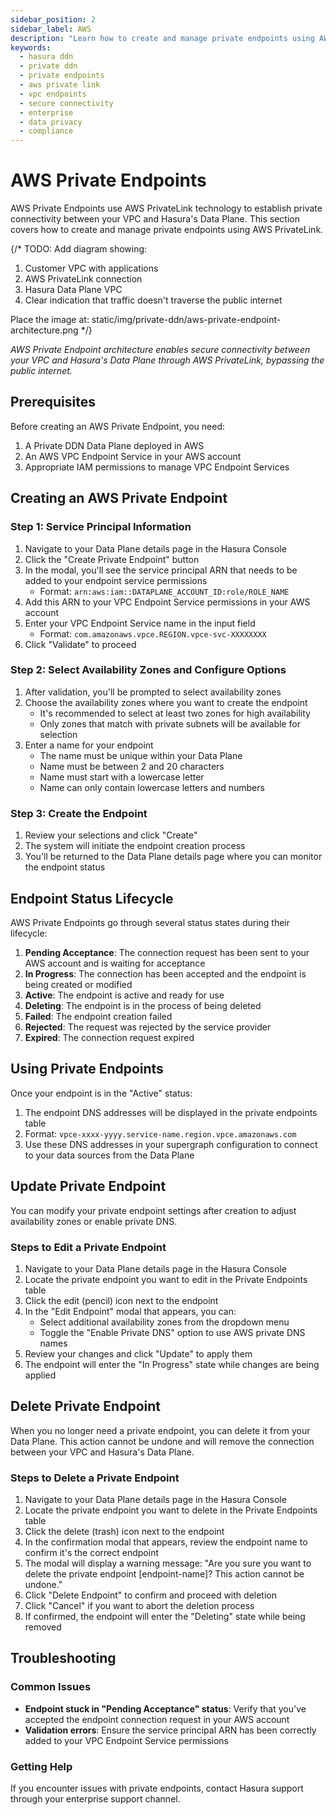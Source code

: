```yaml
---
sidebar_position: 2
sidebar_label: AWS
description: "Learn how to create and manage private endpoints using AWS PrivateLink"
keywords:
  - hasura ddn
  - private ddn
  - private endpoints
  - aws private link
  - vpc endpoints
  - secure connectivity
  - enterprise
  - data privacy
  - compliance
---
```



# AWS Private Endpoints

AWS Private Endpoints use AWS PrivateLink technology to establish private connectivity between your VPC and Hasura's Data Plane. This section covers how to create and manage private endpoints using AWS PrivateLink.

{/*
TODO: Add diagram showing:
1. Customer VPC with applications
2. AWS PrivateLink connection
3. Hasura Data Plane VPC
4. Clear indication that traffic doesn't traverse the public internet

Place the image at: static/img/private-ddn/aws-private-endpoint-architecture.png
*/}

*AWS Private Endpoint architecture enables secure connectivity between your VPC and Hasura's Data Plane through AWS PrivateLink, bypassing the public internet.*

## Prerequisites

Before creating an AWS Private Endpoint, you need:

1. A Private DDN Data Plane deployed in AWS
2. An AWS VPC Endpoint Service in your AWS account
3. Appropriate IAM permissions to manage VPC Endpoint Services

## Creating an AWS Private Endpoint

### Step 1: Service Principal Information

1. Navigate to your Data Plane details page in the Hasura Console
2. Click the "Create Private Endpoint" button
3. In the modal, you'll see the service principal ARN that needs to be added to your endpoint service permissions
   - Format: `arn:aws:iam::DATAPLANE_ACCOUNT_ID:role/ROLE_NAME`
4. Add this ARN to your VPC Endpoint Service permissions in your AWS account
5. Enter your VPC Endpoint Service name in the input field
   - Format: `com.amazonaws.vpce.REGION.vpce-svc-XXXXXXXX`
6. Click "Validate" to proceed

<Thumbnail src="/img/data-plane/validate-private-endpoint-form.png" alt="Validate Private Endpoint Form" />

### Step 2: Select Availability Zones and Configure Options

1. After validation, you'll be prompted to select availability zones
2. Choose the availability zones where you want to create the endpoint
   - It's recommended to select at least two zones for high availability
   - Only zones that match with private subnets will be available for selection
3. Enter a name for your endpoint
   - The name must be unique within your Data Plane
   - Name must be between 2 and 20 characters
   - Name must start with a lowercase letter
   - Name can only contain lowercase letters and numbers

<Thumbnail src="/img/data-plane/endpoint-creation-form.png" alt="Endpoint Creation Form" />

### Step 3: Create the Endpoint

1. Review your selections and click "Create"
2. The system will initiate the endpoint creation process
3. You'll be returned to the Data Plane details page where you can monitor the endpoint status

<Thumbnail src="/img/data-plane/private-endpoint-table.png" alt="Private Endpoint Table" />

## Endpoint Status Lifecycle

AWS Private Endpoints go through several status states during their lifecycle:

1. **Pending Acceptance**: The connection request has been sent to your AWS account and is waiting for acceptance
2. **In Progress**: The connection has been accepted and the endpoint is being created or modified
3. **Active**: The endpoint is active and ready for use
4. **Deleting**: The endpoint is in the process of being deleted
5. **Failed**: The endpoint creation failed
6. **Rejected**: The request was rejected by the service provider
7. **Expired**: The connection request expired

## Using Private Endpoints

Once your endpoint is in the "Active" status:

1. The endpoint DNS addresses will be displayed in the private endpoints table
2. Format: `vpce-xxxx-yyyy.service-name.region.vpce.amazonaws.com`
3. Use these DNS addresses in your supergraph configuration to connect to your data sources from the Data Plane

## Update Private Endpoint

You can modify your private endpoint settings after creation to adjust availability zones or enable private DNS.

### Steps to Edit a Private Endpoint

1. Navigate to your Data Plane details page in the Hasura Console
2. Locate the private endpoint you want to edit in the Private Endpoints table
3. Click the edit (pencil) icon next to the endpoint
4. In the "Edit Endpoint" modal that appears, you can:
   - Select additional availability zones from the dropdown menu
   - Toggle the "Enable Private DNS" option to use AWS private DNS names
5. Review your changes and click "Update" to apply them
6. The endpoint will enter the "In Progress" state while changes are being applied

<Thumbnail src="/img/data-plane/edit-private-endpoint.png" alt="Edit Private Endpoint" />

## Delete Private Endpoint

When you no longer need a private endpoint, you can delete it from your Data Plane. This action cannot be undone and will remove the connection between your VPC and Hasura's Data Plane.

### Steps to Delete a Private Endpoint

1. Navigate to your Data Plane details page in the Hasura Console
2. Locate the private endpoint you want to delete in the Private Endpoints table
3. Click the delete (trash) icon next to the endpoint
4. In the confirmation modal that appears, review the endpoint name to confirm it's the correct endpoint
5. The modal will display a warning message: "Are you sure you want to delete the private endpoint [endpoint-name]? This action cannot be undone."
6. Click "Delete Endpoint" to confirm and proceed with deletion
7. Click "Cancel" if you want to abort the deletion process
8. If confirmed, the endpoint will enter the "Deleting" state while being removed

<Thumbnail src="/img/data-plane/delete-private-endpoint.png" alt="Delete Private Endpoint" />


## Troubleshooting

### Common Issues

- **Endpoint stuck in "Pending Acceptance" status**: Verify that you've accepted the endpoint connection request in your AWS account
- **Validation errors**: Ensure the service principal ARN has been correctly added to your VPC Endpoint Service permissions

### Getting Help

If you encounter issues with private endpoints, contact Hasura support through your enterprise support channel.
